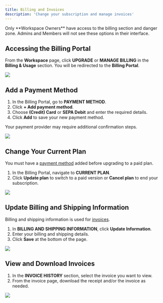 ```yaml
---
title: Billing and Invoices
description: 'Change your subscription and manage invoices'
---
```


<Note>
Only **Workspace Owners** have access to the billing section and danger zone. Admins and Members will not see these options in their interface.
</Note>

## Accessing the Billing Portal

From the **Workspace** page, click **UPGRADE** or **MANAGE BILLING** in the **Billing & Usage** section. You will be redirected to the **Billing Portal**.

![](images/billing-usage-start.png)

## Add a Payment Method

1. In the Billing Portal, go to **PAYMENT METHOD**.
2. Click **+ Add payment method**.
3. Choose **(Credit) Card** or **SEPA Debit** and enter the required details.
4. Click **Add** to save your new payment method.

Your payment provider may require additional confirmation steps.

![](images/billing-add-payment-method.png)

## Change Your Current Plan

You must have a [payment method](#add-a-payment-method) added before upgrading to a paid plan.

1. In the Billing Portal, navigate to **CURRENT PLAN**.
2. Click **Update plan** to switch to a paid version or **Cancel plan** to end your subscription.

![](images/billing-change-plan.png)

## Update Billing and Shipping Information

Billing and shipping information is used for [invoices](#view-and-download-invoices).

1. In **BILLING AND SHIPPING INFORMATION**, click **Update Information**.
2. Enter your billing and shipping details.
3. Click **Save** at the bottom of the page.

![](images/billing-update-information.png)

## View and Download Invoices

1. In the **INVOICE HISTORY** section, select the invoice you want to view.
2. From the invoice page, download the receipt and/or the invoice as needed.

![](images/billing-download-invoice.png)